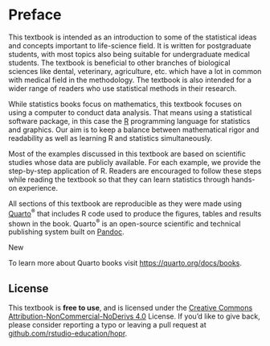 # Preface {.unnumbered}

This textbook is intended as an introduction to some of the statistical ideas and concepts important to life-science field. It is written for postgraduate students, with most topics also being suitable for undergraduate medical students. The textbook is beneficial to other branches of biological sciences like dental, veterinary, agriculture, etc. which have a lot in common with medical field in the methodology. The textbook is also intended for a wider range of readers who use statistical methods in their research.

While statistics books focus on mathematics, this textbook focuses on using a computer to conduct data analysis. That means using a statistical software package, in this case the [R](https://www.r-project.org/) programming language for statistics and graphics. Our aim is to keep a balance between mathematical rigor and readability as well as learning R and statistics simultaneously.

Most of the examples discussed in this textbook are based on scientific studies whose data are publicly available. For each example, we provide the step-by-step application of R. Readers are encouraged to follow these steps while reading the textbook so that they can learn statistics through hands-on experience.

All sections of this textbook are reproducible as they were made using [Quarto](https://quarto.org/)^®^ that includes R code used to produce the figures, tables and results shown in the book. Quarto^®^ is an open-source scientific and technical publishing system built on [Pandoc](https://pandoc.org/).

New

To learn more about Quarto books visit <https://quarto.org/docs/books>.

## License

This textbook is **free to use**, and is licensed under the [Creative Commons Attribution-NonCommercial-NoDerivs 4.0](https://creativecommons.org/licenses/by-nc-nd/4.0/) License. If you'd like to give back, please consider reporting a typo or leaving a pull request at [github.com/rstudio-education/hopr](https://github.com/rstudio-education/hopr).
